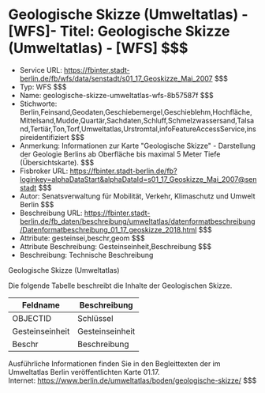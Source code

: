 # Geologische Skizze (Umweltatlas) - [WFS]- Titel: Geologische Skizze (Umweltatlas) - [WFS] $$$
- Service URL: https://fbinter.stadt-berlin.de/fb/wfs/data/senstadt/s01_17_Geoskizze_Mai_2007 $$$
- Typ: WFS $$$
- Name: geologische-skizze-umweltatlas-wfs-8b57587f $$$
- Stichworte: Berlin,Feinsand,Geodaten,Geschiebemergel,Geschieblehm,Hochfläche,Mittelsand,Mudde,Quartär,Sachdaten,Schluff,Schmelzwassersand,Talsand,Tertiär,Ton,Torf,Umweltatlas,Urstromtal,infoFeatureAccessService,inspireidentifiziert $$$
- Anmerkung: Informationen zur Karte "Geologische Skizze" - Darstellung der Geologie Berlins ab Oberfläche bis maximal 5 Meter Tiefe (Übersichtskarte). $$$
- Fisbroker URL: https://fbinter.stadt-berlin.de/fb?loginkey=alphaDataStart&alphaDataId=s01_17_Geoskizze_Mai_2007@senstadt $$$
- Autor: Senatsverwaltung für Mobilität, Verkehr, Klimaschutz und Umwelt Berlin $$$
- Beschreibung URL: https://fbinter.stadt-berlin.de/fb_daten/beschreibung/umweltatlas/datenformatbeschreibung/Datenformatbeschreibung_01_17_geoskizze_2018.html $$$
- Attribute: gesteinsei,beschr,geom $$$
- Attribute Beschreibung: Gesteinseinheit,Beschreibung $$$
- Beschreibung: Technische Beschreibung 

Geologische Skizze (Umweltatlas)

Die folgende Tabelle beschreibt die Inhalte der Geologischen Skizze. 

| **Feldname**    | **Beschreibung** |
| --------------- | ---------------- |
| OBJECTID        | Schlüssel        |
| Gesteinseinheit | Gesteinseinheit  |
| Beschr          | Beschreibung     |

Ausführliche Informationen finden Sie in den Begleittexten der im Umweltatlas Berlin veröffentlichten Karte 01.17.  
Internet: https://www.berlin.de/umweltatlas/boden/geologische-skizze/ $$$
